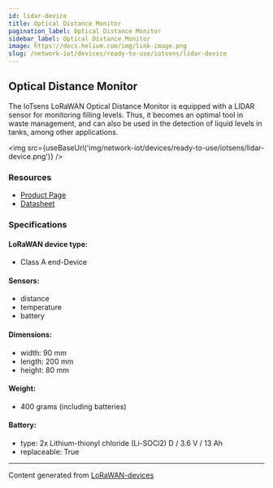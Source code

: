 ```yaml
---
id: lidar-device
title: Optical Distance Monitor
pagination_label: Optical Distance Monitor
sidebar_label: Optical Distance Monitor
image: https://docs.helium.com/img/link-image.png
slug: /network-iot/devices/ready-to-use/iotsens/lidar-device
---
```



## Optical Distance Monitor

The IoTsens LoRaWAN Optical Distance Monitor is equipped with a LIDAR sensor for monitoring filling
levels. Thus, it becomes an optimal tool in waste management, and can also be used in the detection
of liquid levels in tanks, among other applications.

<img src={useBaseUrl('img/network-iot/devices/ready-to-use/iotsens/lidar-device.png')} />

### Resources

- [Product Page](http://hardware.iotsens.com/datasheets/IoTsens-Datasheet-Optical_Distance-Monitor_EN.pdf)
- [Datasheet](http://hardware.iotsens.com/datasheets/IoTsens-Datasheet-Optical_Distance-Monitor_EN.pdf)

### Specifications

#### LoRaWAN device type:

- Class A end-Device

#### Sensors:

- distance
- temperature
- battery

#### Dimensions:

- width: 90 mm
- length: 200 mm
- height: 80 mm

#### Weight:

- 400 grams (including batteries)

#### Battery:

- type: 2x Lithium-thionyl chloride (Li-SOCl2) D / 3.6 V / 13 Ah
- replaceable: True

---

Content generated from [LoRaWAN-devices](https://github.com/TheThingsNetwork/lorawan-devices)
